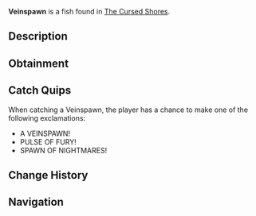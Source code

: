 {{FishInfobox
|image          = Veinspawn.png
|rarity         = Legendary
|sea            = Second Sea
|location       = [[The Cursed Shores]]
|sublocation    = 
|sources        = Fishing Rod
|radar_location = 
|prog_speed     = -65
|xp             = 2400
|weather        = Rain
|time           = Night
|season         = Winter
|bait           = Mist Worms
|base_weight    = 14
|base_value     = 1700
|weight_range   = 8
|base_chance    = 30
|base_resil     = 8
}}
'''Veinspawn''' is a {{Rarity|Legendary}} fish found in [[The Cursed Shores]].

== Description ==
{{Description|A merciless spawn that pulses with unyielding power.|Bestiary Entry}}

== Obtainment ==
{{Description|It emerges where the depths bleed.|Bestiary Hint}}
{{Fish Availability|
The Cursed Shores
|top_rods      = 
Krampus's Rod\83841.73\156859.5;
Magma Rod\78695.54\156921.06;
Free Spirit Rod\77785.45\208193.26;
Frostfire Rod\76070.6\119719.71;
Plastic Rod\73267.31\115307.9;
Egg Rod\58453.19\176299.12;
Verdant Shear Rod\55242.07\167969.61;
Great Dreamer Rod\54715.13\163857.5;
Blazebringer Rod\54794.67\161832.87;
Fischer's Rod\52582.46\126911.18;
Fast Rod\46379.93\126911.18;
Buddy Bond Rod\37586.76\109401.87;
Steady Rod\70531.61\111001.72;
Trident Rod\53417.85\133764.55;
Seraphic Rod\39095.47\117914.81;
Ethereal Prism Rod\38976.44\113951.54;
No-Life Rod\37838.59\109111.71;
Challenger's Rod\36358.75\106121.92;
Rod Of The Forgotten Fang\35653.66\107538.82;
Rod Of The Exalted One\35146.42\104520.79;
Rod Of The Depths\33756.43\100565.74;
Depthseeker Rod\33189.76\88021.91;
Volcanic Rod\32436.48\90219.22;
Avalanche Rod\32251.85\85130.42;
Zeus Rod\32011.24\89036.46
|recommended   = Free Spirit Rod
}}

== Catch Quips ==
When catching a Veinspawn, the player has a chance to make one of the following exclamations:
* A VEINSPAWN!
* PULSE OF FURY!
* SPAWN OF NIGHTMARES!

== Change History ==
{{Change History|{{subst:Current Version}}}}

== Navigation ==
{{Fish Navbox|The Cursed Shores}}